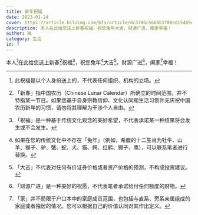 ```yaml
---
title: 新年祝福
date: 2023-01-24
cover: https://article.biliimg.com/bfs/article/dc3786c5660b1f08ed15489e3f09e26b12c9c5b4.jpg
description: 本人在此给您送上新春祝福，祝您兔年大吉，财源广进，阖家幸福！
author: 胤
category: 生活
id: 7
---
```



本人[^1]在此给您送上新春[^2]祝福[^3]，祝您兔年[^4]大吉[^5]，财源广进[^6]，阖家[^7]幸福！

[^1]:
    <FooterNoteItem item="1" /> 此祝福是以个人身份送上的，不代表任何组织、机构的立场。

[^2]:
    <FooterNoteItem item="2" /> 「新春」指中国农历（Chinese Lunar Calendar）所确立的时间范围，并不特指某一节日。如果您基于自身宗教信仰、文化认同和生活习惯并无庆祝中国农历新年的习惯，请勿将其理解为干涉个人自由。

[^3]:
    <FooterNoteItem item="3" /> 「祝福」是一种基于传统文化观念的美好希望，不代表承诺某一种结果将会发生或不会发生。

[^4]:
    <FooterNoteItem item="4" /> 如果在您的传统文化中不存在「兔年」（例如，希腊的十二生肖为牡牛、山羊、猴子、驴、蟹、蛇、犬、猫、鳄、红鹤、狮子、鹰），可以联系笔者进行替换。

[^5]:
    <FooterNoteItem item="5" /> 「大吉」不代表对任何有价证券价格或者资产价格的预测，不构成投资建议。

[^6]:
    <FooterNoteItem item="6" /> 「财源广进」是一种美好的祝愿，不代表笔者承诺给付任何额度的财物。

[^7]:
    <FooterNoteItem item="7" /> 「家」并不局限于户口本中的家庭成员范围，也包括与直系、旁系亲属组成的家庭或者独居的情况。您可以根据自己的价值认同对其作出定义。
